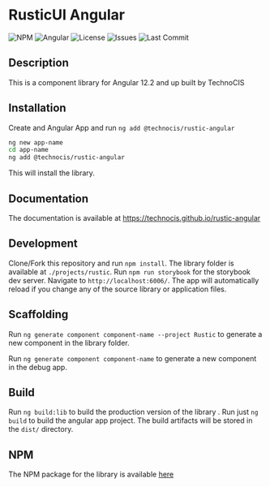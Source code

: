 
<Meta title="Introduction" />

# RusticUI Angular

![NPM](https://img.shields.io/npm/v/@technocis/rustic-angular?color=blue)
![Angular](https://img.shields.io/badge/angular->=11.2-red)
![License](https://img.shields.io/npm/l/@technocis/rustic-angular)
![Issues](https://img.shields.io/github/issues/technocis/rustic-angular)
![Last Commit](https://img.shields.io/github/last-commit/technocis/rustic-angular/dev)

## Description

This is a component library for Angular 12.2 and up built by TechnoCIS

## Installation

Create and Angular App and run `ng add @technocis/rustic-angular`

```bash
ng new app-name
cd app-name
ng add @technocis/rustic-angular
```

This will install the library.

## Documentation

The documentation is available at https://technocis.github.io/rustic-angular

## Development

Clone/Fork this repository and run `npm install`. The library folder is available at `./projects/rustic`. Run `npm run storybook` for the storybook dev server. Navigate to `http://localhost:6006/`. The app will automatically reload if you change any of the source library or application files.

## Scaffolding

Run `ng generate component component-name --project Rustic` to generate a new component in the library folder.

Run `ng generate component component-name` to generate a new component in the debug app.

## Build

Run `ng build:lib` to build the production version of the library . Run just `ng build` to build the angular app project. The build artifacts will be stored in the `dist/` directory.

## NPM

The NPM package for the library is available [here](https://www.npmjs.com/package/@technocis/rustic-angular)
